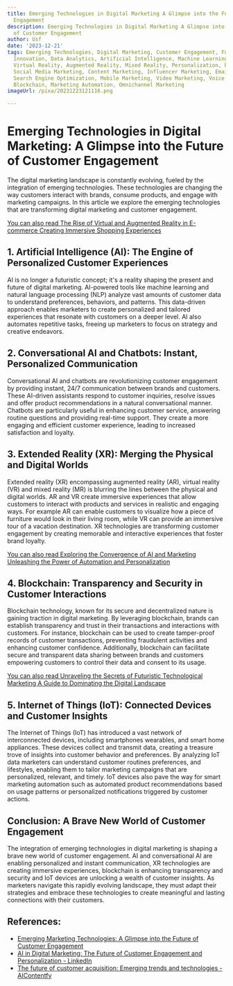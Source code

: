 ```yaml
---
title: Emerging Technologies in Digital Marketing A Glimpse into the Future of Customer
  Engagement
description: Emerging Technologies in Digital Marketing A Glimpse into the Future
  of Customer Engagement
author: Usf
date: '2023-12-21'
tags: Emerging Technologies, Digital Marketing, Customer Engagement, Future Trends,
  Innovation, Data Analytics, Artificial Intelligence, Machine Learning, Automation,
  Virtual Reality, Augmented Reality, Mixed Reality, Personalization, Predictive Analytics,
  Social Media Marketing, Content Marketing, Influencer Marketing, Email Marketing,
  Search Engine Optimization, Mobile Marketing, Video Marketing, Voice Search, Chatbots,
  Blockchain, Marketing Automation, Omnichannel Marketing
imageUrl: /pixa/20231223121116.png

---
```

# **Emerging Technologies  in Digital Marketing: A Glimpse  into the Future of Customer Engagement**

The digital marketing landscape is constantly evolving,  fueled by the integration  of emerging technologies. These technologies are changing the way customers interact with brands, consume products, and engage  with marketing campaigns. In this  article we explore the emerging technologies that are transforming digital marketing and customer engagement.

[You can also read  The Rise of Virtual  and Augmented Reality in E-commerce Creating Immersive Shopping Experiences](The%20Rise%20of%20Virtual%20and%20Augmented%20Reality%20in%20E-commerce%20Creating%20Immersive%20Shopping%20Experiences)


## **1. Artificial Intelligence (AI): The Engine of Personalized  Customer Experiences**

AI is no longer a futuristic concept; it's  a reality shaping the present and future of digital  marketing.  AI-powered tools like machine learning and natural language processing (NLP) analyze vast  amounts  of customer data to understand preferences, behaviors, and patterns. This data-driven approach enables marketers  to create personalized and tailored experiences that resonate with customers on a deeper level. AI  also automates repetitive tasks, freeing up marketers to focus on strategy and creative endeavors.

## **2. Conversational AI and Chatbots: Instant, Personalized Communication**

Conversational AI and chatbots are revolutionizing customer engagement by providing instant, 24/7 communication between brands and customers. These AI-driven assistants respond to customer inquiries, resolve issues and  offer product recommendations in a natural conversational manner. Chatbots are particularly useful in enhancing customer service,  answering routine questions and providing real-time support. They create a more engaging and efficient customer experience, leading  to increased satisfaction and loyalty.

## **3.  Extended  Reality (XR): Merging the Physical and Digital  Worlds**

Extended reality (XR) encompassing augmented reality (AR), virtual reality (VR) and mixed reality (MR) is blurring the lines between the physical and digital worlds. AR and VR create immersive experiences  that  allow customers to interact with products and services in realistic  and  engaging ways. For example AR  can enable  customers to visualize how a piece of furniture would look in their living room, while VR can  provide an immersive tour of  a vacation  destination. XR technologies are transforming customer engagement by creating memorable and interactive experiences that foster brand loyalty.

[You can also read Exploring the Convergence of AI and Marketing Unleashing the Power of Automation and Personalization](Exploring%20the%20Convergence%20of%20AI%20and%20Marketing%20Unleashing%20the%20Power%20of%20Automation%20and%20Personalization)


## **4. Blockchain: Transparency and  Security in Customer Interactions**

Blockchain technology, known for  its secure and decentralized nature is gaining traction in digital marketing. By leveraging blockchain, brands can establish transparency and trust in their transactions and  interactions with customers. For instance, blockchain can be used to create tamper-proof records  of customer transactions,  preventing  fraudulent activities  and enhancing  customer confidence. Additionally, blockchain can facilitate secure and transparent data sharing between brands and customers empowering customers  to control their data  and consent to its usage.

[You can also read  Unraveling the Secrets of Futuristic Technological Marketing A Guide to Dominating the  Digital Landscape](Unraveling%20the%20Secrets%20of%20Futuristic%20Technological%20Marketing%20A%20Guide%20to%20Dominating%20the%20Digital%20Landscape)


## **5. Internet of Things (IoT): Connected  Devices and Customer  Insights**

The Internet of  Things (IoT) has introduced a vast network of interconnected devices, including smartphones wearables, and smart home appliances. These devices collect and transmit data, creating a treasure trove of insights into customer behavior and preferences. By analyzing IoT data marketers can understand customer routines preferences, and lifestyles, enabling them to tailor  marketing campaigns that are  personalized, relevant, and timely.  IoT devices also pave the way for smart  marketing automation such as  automated product recommendations based on usage patterns or personalized  notifications triggered by customer actions.

## **Conclusion: A  Brave New World of Customer Engagement**

The integration  of  emerging technologies in digital marketing is shaping a brave new world of customer engagement. AI  and conversational AI are enabling  personalized and  instant communication, XR technologies are creating immersive experiences, blockchain is enhancing transparency and security and IoT devices are unlocking a wealth  of customer insights. As marketers navigate this rapidly evolving landscape, they must  adapt their strategies and embrace these technologies  to create  meaningful and lasting connections with their customers.

## References:
- [Emerging Marketing Technologies: A Glimpse into the Future of Customer Engagement](https://backflip.media/bAcademics/marketing/emerging-marketing-technologies-a-glimpse-into-the-future-of-customer-engagement/)
- [AI in Digital Marketing: The Future of Customer Engagement and Personalization - LinkedIn](https://www.linkedin.com/pulse/ai-digital-marketing-future-customer-engagement-rajat-jain)
- [The future of customer acquisition: Emerging trends and technologies - AIContentfy](https://aicontentfy.com/en/blog/future-of-customer-acquisition-emerging-trends-and-technologies)
